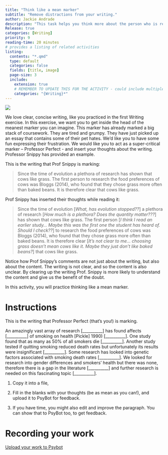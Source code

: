 ```yaml
---
title: "Think like a mean marker"
subtitle: "Remove distractions from your writing."
author: Jackie Andrade
description: "This task helps you think more about the person who is reading your work. You will practice thinking like a very cynical marker and discover how unnecessary phrases or poorly worded sentences can distract from the point the writer is making."
Release: true
categories: [Writing]
priority: 9
reading-time: 20 minutes
# provides a listing of related activities
listing:
  contents: "*.qmd"
  type: default
  categories: false
  fields: [title, image]
  page-size: 3
  include:
    extension: true
    # REMEMBER TO UPDATE THIS FOR THE ACTIVITY - could include multiple categories
    categories: "{Writing}*"
---
```


![](../images/DALL·E%202024-09-06%2011.57.52%20-%20A%20terrifying,%20female%20professor%20sitting%20at%20a%20cluttered%20desk,%20with%20an%20Edgar%20Allan%20Poe-inspired%20gothic%20atmosphere.%20The%20professor%20has%20sharp,%20intense%20featu.webp)

We love clear, concise writing, like you practiced in the first Writing exercise. In this exercise, we want you to get inside the head of the meanest marker you can imagine. This marker has already marked a big stack of coursework. They are tired and grumpy. They have just picked up an essay that contains some of their pet hates. We’d like you to have some fun expressing their frustration. We would like you to act as a super-critical marker – Professor Perfect - and insert your thoughts about the writing. Professor Snippy has provided an example.



This is the writing that Prof Snippy is marking:

> Since the time of evolution a plethora of research has shown that cows like grass. The first person to research the food preferences of cows was Bloggs (2014), who found that they chose grass more often than baked beans. It is therefore clear that cows like grass.

Prof Snippy has inserted their thoughts while reading it:

> Since the time of evolution \[*What, has evolution stopped??*\] a plethora of research \[*How much is a plethora? Does the quantity matter???*\] has shown that cows like grass. The first person \[*I think I read an earlier study... Maybe this was the first one the student has heard of. Should I check??*\] to research the food preferences of cows was Bloggs (2014), who found that they chose grass more often than baked beans. It is therefore clear \[*It’s not clear to me... choosing grass doesn’t mean cows like it. Maybe they just don’t like baked beans?*\] that cows like grass.


Notice how Prof Snippy’s comments are not just about the writing, but also about the content. The writing is not clear, and so the content is also unclear.
By clearing up the writing Prof. Snippy is more likely to understand the content
and give us the benefit of the doubt.

In this activity, you will practice thinking like a mean marker.


# Instructions

:::{.instruction}

This is the writing that Professor Perfect (that’s you!) is marking. 

<div class="wrapped-pre">
An amazingly vast array of research [__________] has found affects [__________] of smoking on health [Pickle] 1990) [__________]. One study found that as many as 50% of all smokers die [__________]. Another study tested if quitting smoking reduced death rates but unfortunately its results were insignificant [__________]. Some research has looked into genetic factors associated with smoking death rates [__________]. We looked for research into gender differences and smokers’ health but there was none, therefore there is a gap in the literature [__________] and further research is needed on this fascinating topic [__________].
</div>



1. Copy it into a file, 

2. Fill in the blanks with your thoughts (be as mean as you can!), and upload it to PsyBot for feedback.

3. If you have time, you might also edit and improve the paragraph. You can show that to PsyBot too, to get feedback.


:::


# Recording your work

[Upload your work to Psybot](https://psybot.llemma.net/add/){.submit-work .btn .btn-primary}


<!-- # Extension activities -->

<!-- If you found this task helpful or writing is something you struggle with, consider the following extension activities: -->

<!-- ::: {#sample-listings} -->
<!-- ::: -->













<!--


ID RPOMPT

Students will have added comments into a paragraph on research on the effects of smoking on health, plus gender and genetic differences. They may be sarcastic and mean. 



WEAKER EXAMPLES



> An amazingly vast array of research (***Hmm, I think this means there’s a lot of research, but I'm not sure if "amazingly vast" is the right word... maybe too much?***) has found affects (***Wait, is "affects" the right word? Or is it "effects"? I always mix these up.***) of smoking on health (Pickle, 1990) (***I’m not sure if I’m allowed to just mention one study here. Should I find more?***). One study found that as many as 50% of all smokers die (***This number seems high. Should I explain more? I don’t know where this comes from.***) . Another study tested if quitting smoking reduced death rates but unfortunately its results were insignificant (***I’m not sure what "insignificant" means here. Does it mean it didn’t work? I should explain.***) . Some research has looked into genetic factors associated with smoking death rates (***I wish I knew which research this was. I probably should name it?***) . We looked for research into gender differences and smokers’ health but there was none, therefore there is a gap in the literature (***I feel like there might be some research, but I couldn’t find it. Maybe I should have checked more places...***) and further research is needed on this fascinating topic (***This sounds a bit too strong. I don’t know if "fascinating" is the right word to use. Maybe I should tone it down.***).


> A lot of research (Pickle, 1990) has looked into the effects of smoking on health. One study found that 50% of smokers might die from smoking-related causes. Another study tried to see if quitting smoking would reduce death rates, but it didn’t find anything meaningful. Some research has explored genetic factors that affect smoking death rates. While I looked for studies on gender differences in smoking, I couldn’t find much information, suggesting that more research might be needed in this area.








-->
